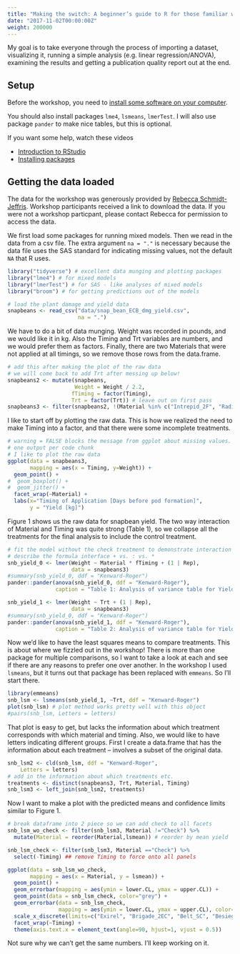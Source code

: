```yaml
---
title: "Making the switch: A beginner’s guide to R for those familiar with other packages"
date: "2017-11-02T00:00:00Z"
weight: 200000
---
```


My goal is to take everyone through the process of importing a dataset, visualizing it, running a simple analysis (e.g. linear regression/ANOVA), examining the results and getting a publication quality report out at the end.

## Setup

Before the workshop, you need to [install some software on your computer][computer-setup]. 

You should also install packages `lme4`, `lsmeans`, `lmerTest`. I will also use package `pander` to 
make nice tables, but this is optional.

If you want some help, watch these videos

* [Introduction to RStudio](https://youtu.be/FNrCxTSzq6s)
* [Installing packages](https://youtu.be/Ks3q0WSQ_eo)

[computer-setup]: /classes/computer-setup/

## Getting the data loaded

The data for the workshop was generously provided by [Rebecca Schmidt-Jeffris](http://www.clemson.edu/cafls/faculty_staff/profiles/rschmi3). Workshop participants received a link to download the data. If you were not a workshop particpant, please contact Rebecca for permission to access the data.

We first load some packages for running mixed models. Then we read in the data from a csv file. The extra argument `na = "."` is necessary because the data file uses the SAS standard for indicating missing values, not the default `NA` that R uses.

```r

library("tidyverse") # excellent data munging and plotting packages
library("lme4") # for mixed models
library("lmerTest") # for SAS - like analyses of mixed models
library("broom") # for getting predictions out of the models

# load the plant damage and yield data
snapbeans <- read_csv("data/snap_bean_ECB_dmg_yield.csv",
                      na = ".")

```

We have to do a bit of data munging. Weight was recorded in pounds, and we would like it in kg. Also the Timing and Trt variables are numbers, and we would prefer them as factors. Finally, there are two Materials that were not applied at all timings, so we remove those rows from the data.frame.

```r

# add this after making the plot of the raw data
# we will come back to add Trt after messing up below!
snapbeans2 <- mutate(snapbeans, 
                     Weight = Weight / 2.2,
                    fTiming = factor(Timing),
                    Trt = factor(Trt)) # leave out on first pass
snapbeans3 <- filter(snapbeans2, !(Material %in% c("Intrepid_2F", "Radiant_SC")))

```

I like to start off by plotting the raw data. This is how we realized the need to make Timing into a factor, and that there were some incomplete treatments.

```r
# warning = FALSE blocks the message from ggplot about missing values.
# one output per code chunk
# I like to plot the raw data
ggplot(data = snapbeans3,
       mapping = aes(x = Timing, y=Weight)) + 
  geom_point() + 
#  geom_boxplot() + 
#  geom_jitter() + 
  facet_wrap(~Material) +
  labs(x="Timing of Application [Days before pod formation]",
       y = "Yield [kg]")
```

Figure 1 shows us the raw data for snapbean yield. The two way interaction of Material and Timing was quite strong (Table 1), so we collapse all the treatments for the final analysis to include the control treatment.

```r
# fit the model without the check treatment to demonstrate interaction is significant.
# describe the formula interface + vs. : vs. *
snb_yield_0 <- lmer(Weight ~ Material * fTiming + (1 | Rep),
                    data = snapbeans3)
#summary(snb_yield_0, ddf = "Kenward-Roger")
pander::pander(anova(snb_yield_0, ddf = "Kenward-Roger"),
               caption = "Table 1: Analysis of variance table for Yield of snapbeans by material applied and timing. Type III Sums of Squares with Kenward-Roger approximations to Degrees of Freedom.")
```

```r
snb_yield_1 <- lmer(Weight ~ Trt + (1 | Rep),
                    data = snapbeans3)
#summary(snb_yield_0, ddf = "Kenward-Roger")
pander::pander(anova(snb_yield_1, ddf = "Kenward-Roger"),
               caption = "Table 2: Analysis of variance table for Yield of snapbeans by treatment including the control. Type III Sums of Squares with Kenward-Roger approximations to Degrees of Freedom.")

```

Now we'd like to have the least squares means to compare treatments. This is about where we fizzled out in the workshop! There is more than one package for multiple comparisons, so I want to take a look at each and see if there are any reasons to prefer one over another. In the workshop I used `lsmeans`, but it turns out that package has been replaced with `emmeans`. So I'll start there.

```r
library(emmeans)
snb_lsm <- lsmeans(snb_yield_1, ~Trt, ddf = "Kenward-Roger")
plot(snb_lsm) # plot method works pretty well with this object
#pairs(snb_lsm, Letters = letters)

```

That plot is easy to get, but lacks the information about which treatment corresponds with which material and timing. Also, we would like to have letters indicating different groups. First I create a data.frame that has the information about each treatment -- involves a subset of the original data.

```r
snb_lsm2 <- cld(snb_lsm, ddf = "Kenward-Roger",
    Letters = letters)
# add in the information about which treatments etc.
treatments <- distinct(snapbeans3, Trt, Material, Timing)
snb_lsm3 <- left_join(snb_lsm2, treatments)

```


Now I want to make a plot with the predicted means and confidence limits similar to Figure 1.

```r
# break dataframe into 2 piece so we can add check to all facets
snb_lsm_wo_check <- filter(snb_lsm3, Material !="Check") %>% 
  mutate(Material = reorder(Material,lsmean)) # reorder by mean yield

snb_lsm_check <- filter(snb_lsm3, Material =="Check") %>%
  select(-Timing) ## remove Timing to force onto all panels

ggplot(data = snb_lsm_wo_check,
       mapping = aes(x = Material, y = lsmean)) + 
  geom_point() + 
  geom_errorbar(mapping = aes(ymin = lower.CL, ymax = upper.CL)) + 
  geom_point(data = snb_lsm_check, color="grey") + 
  geom_errorbar(data = snb_lsm_check,
                mapping = aes(ymin = lower.CL, ymax = upper.CL), color="grey") + 
  scale_x_discrete(limits=c("Exirel", "Brigade_2EC", "Belt_SC", "Besiege","Coragen","Check")) + 
  facet_wrap(~Timing) + 
  theme(axis.text.x = element_text(angle=90, hjust=1, vjust = 0.5))
```

Not sure why we can't get the same numbers. I'll keep working on it. 

